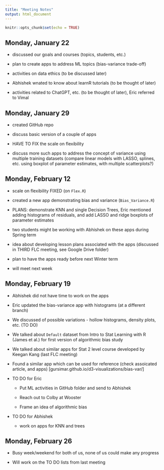 ```yaml
---
title: "Meeting Notes"
output: html_document
---
```


```r
knitr::opts_chunk$set(echo = TRUE)
```



## Monday, January 22

- discussed our goals and courses (topics, students, etc.)

- plan to create apps to address ML topics (bias-variance trade-off)

- activities on data ethics (to be discussed later)

- Abhishek wnated to know about learnR tutorials (to be thought of later)

- activities related to ChatGPT, etc. (to be thought of later), Eric referred to Vimal



## Monday, January 29

- created GitHub repo

- discuss basic version of a couple of apps

- HAVE TO FIX the scale on flexibility

- discuss more such apps to address the concept of variance using multiple training datasets (compare linear models with LASSO, splines, etc. using boxplot of parameter estimates, with multiple scatterplots?)



## Monday, February 12

- scale on flexibility FIXED (on `Flex.R`)

- created a new app demonstrating bias and variance (`Bias_Variance.R`)

- PLANS: demonstrate KNN and single Decision Trees, Eric mentioned adding histograms of residuals, and add LASSO and ridge boxplots of parameter estimates

- two students might be working with Abhishek on these apps during Spring term

- idea about developing lesson plans associated with the apps (discussed in THIRD FLC meeting, see Google Drive folder)

- plan to have the apps ready before next Winter term

- will meet next week



## Monday, February 19

- Abhishek did not have time to work on the apps

- Eric updated the bias-variance app with histograms (at a different branch)

- We discussed of possible variations - hollow histograms, density plots, etc. (TO DO)

- We talked about `Default` dataset from Intro to Stat Learning with R (James et al.) for first version of algorithmic bias study

- We talked about similar apps for Stat 2 level course developed by Keegan Kang (last FLC meeting)

- Found a similar app which can be used for reference (check assoicated article, and apps) [gursimar.github.io/d3-visualizations/bias-var/] 

- TO DO for Eric 

  - Put ML activities in GitHub folder and send to Abhishek 
  
  - Reach out to Colby at Wooster
  
  - Frame an idea of algorithmic bias
  
- TO DO for Abhishek

  - work on apps for KNN and trees 
  
  
  
  
## Monday, February 26

- Busy week/weekend for both of us, none of us could make any progress

- Will work on the TO DO lists from last meeting

